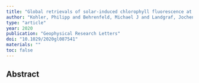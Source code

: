 ```yaml
---
title: "Global retrievals of solar-induced chlorophyll fluorescence at red wavelengths with TROPOMI"
author: "Kohler, Philipp and Behrenfeld, Michael J and Landgraf, Jochen and Joiner, Joanna and Magney, Troy S and Frankenberg, Christian"
type: "article"
year: 2020
publication: "Geophysical Research Letters"
doi: "10.1029/2020gl087541"
materials: ""
toc: false
---
```


## Abstract

